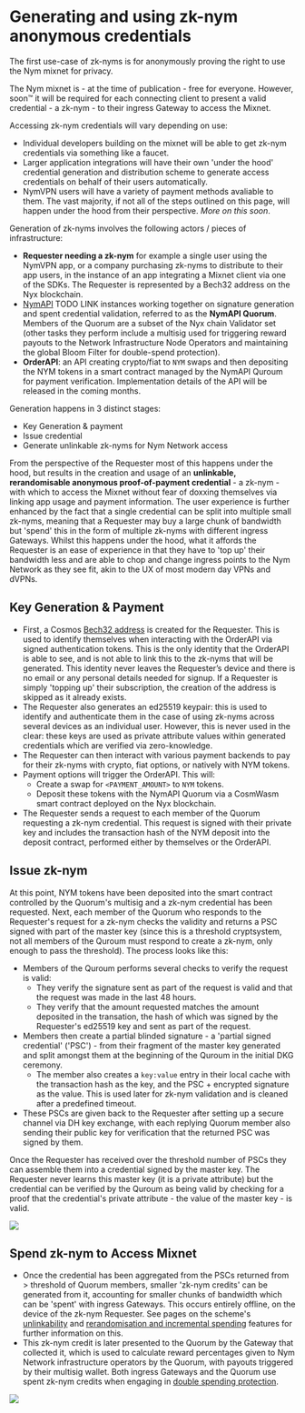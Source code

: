 
# Generating and using zk-nym anonymous credentials

<Callout type="info" emoji="ℹ️">
  The first use-case of zk-nyms is for anonymously proving the right to use the Nym mixnet for privacy.

  The Nym mixnet is - at the time of publication - free for everyone. However, soon™ it will be required for each connecting client to present a valid credential - a zk-nym - to their ingress Gateway to access the Mixnet.

  Accessing zk-nym credentials will vary depending on use:
  - Individual developers building on the mixnet will be able to get zk-nym credentials via something like a faucet.
  - Larger application integrations will have their own 'under the hood' credential generation and distribution scheme to generate access credentials on behalf of their users automatically.
  - NymVPN users will have a variety of payment methods avaliable to them. The vast majority, if not all of the steps outlined on this page, will happen under the hood from their perspective. _More on this soon_.
</Callout>

Generation of zk-nyms involves the following actors / pieces of infrastructure:
- **Requester needing a zk-nym** for example a single user using the NymVPN app, or  a company purchasing zk-nyms to distribute to their app users, in the instance of an app integrating a Mixnet client via one of the SDKs. The Requester is represented by a Bech32 address on the Nyx blockchain.
- [NymAPI]() TODO LINK instances working together on signature generation and spent credential validation, referred to as the **NymAPI Quorum**. Members of the Quorum are a subset of the Nyx chain Validator set (other tasks they perform include a multisig used for triggering reward payouts to the Network Infrastructure Node Operators and maintaining the global Bloom Filter for double-spend protection).
- **OrderAPI**: an API creating crypto/fiat to `NYM` swaps and then depositing the NYM tokens in a smart contract managed by the NymAPI Quroum for payment verification. Implementation details of the API will be released in the coming months.

Generation happens in 3 distinct stages:
- Key Generation & payment
- Issue credential
- Generate unlinkable zk-nyms for Nym Network access

From the perspective of the Requester most of this happens under the hood, but results in the creation and usage of an **unlinkable, rerandomisable anonymous proof-of-payment credential** - a zk-nym - with which to access the Mixnet without fear of doxxing themselves via linking app usage and payment information. The user experience is further enhanced by the fact that a single credential can be split into multiple small zk-nyms, meaning that a Requester may buy a large chunk of bandwidth but 'spend' this in the form of multiple zk-nyms with different ingress Gateways. Whilst this happens under the hood, what it affords the Requester is an ease of experience in that they have to 'top up' their bandwidth less and are able to chop and change ingress points to the Nym Network as they see fit, akin to the UX of most modern day VPNs and dVPNs.

## Key Generation & Payment
- First, a Cosmos [Bech32 address](https://docs.cosmos.network/main/build/spec/addresses/bech32) is created for the Requester. This is used to identify themselves when interacting with the OrderAPI via signed authentication tokens. This is the only identity that the OrderAPI is able to see, and is not able to link this to the zk-nyms that will be generated. This identity never leaves the Requester’s device and there is no email or any personal details needed for signup. If a Requester is simply 'topping up' their subscription, the creation of the address is skipped as it already exists.
- The Requester also generates an ed25519 keypair: this is used to identify and authenticate them in the case of using zk-nyms across several devices as an individual user. However, this is never used in the clear: these keys are used as private attribute values within generated credentials which are verified via zero-knowledge.
- The Requester can then interact with various payment backends to pay for their zk-nyms with crypto, fiat options, or natively with NYM tokens.
- Payment options will trigger the OrderAPI. This will:
  - Create a swap for `<PAYMENT_AMOUNT>` to `NYM` tokens.
  - Deposit these tokens with the NymAPI Quorum via a CosmWasm smart contract deployed on the Nyx blockchain.
- The Requester sends a request to each member of the Quorum requesting a zk-nym credential. This request is signed with their private key and includes the transaction hash of the NYM deposit into the deposit contract, performed either by themselves or the OrderAPI.

## Issue zk-nym
At this point, NYM tokens have been deposited into the smart contract controlled by the Quorum's multisig and a zk-nym credential has been requested. Next, each member of the Quorum who responds to the Requester's request for a zk-nym checks the validity and returns a PSC signed with part of the master key (since this is a threshold cryptsystem, not all members of the Quroum must respond to create a zk-nym, only enough to pass the threshold). The process looks like this:

- Members of the Quroum performs several checks to verify the request is valid:
  - They verify the signature sent as part of the request is valid and that the request was made in the last 48 hours.
  - They verify that the amount requested matches the amount deposited in the transation, the hash of which was signed by the Requester's ed25519 key and sent as part of the request.
- Members then create a partial blinded signature - a 'partial signed credential' ('PSC') - from their fragment of the master key generated and split amongst them at the beginning of the Quroum in the initial DKG ceremony.
  - The member also creates a `key:value` entry in their local cache with the transaction hash as the key, and the PSC + encrypted signature as the value. This is used later for zk-nym validation and is cleaned after a predefined timeout.
- These PSCs are given back to the Requester after setting up a secure channel via DH key exchange, with each replying Quorum member also sending their public key for verification that the returned PSC was signed by them.

Once the Requester has received over the threshold number of PSCs they can assemble them into a credential signed by the master key. The Requester never learns this master key (it is a private attribute) but the credential can be verified by the Quroum as being valid by checking for a proof that the credential's private attribute - the value of the master key - is valid.


![](/images/network/deposit-generate.png)


## Spend zk-nym to Access Mixnet
- Once the credential has been aggregated from the PSCs returned from > threshold of Quorum members, smaller 'zk-nym credits' can be generated from it, accounting for smaller chunks of bandwidth which can be 'spent' with ingress Gateways. This occurs entirely offline, on the device of the zk-nym Requester. See pages on the scheme's [unlinkability](unlinkability.md) and [rerandomisation and incremental spending](./rerandomise.md) features for further information on this.
- This zk-nym credit is later presented to the Quorum by the Gateway that collected it, which is used to calculate reward percentages given to Nym Network infrastructure operators by the Quorum, with payouts triggered by their multisig wallet. Both ingress Gateways and the Quorum use spent zk-nym credits when engaging in [double spending protection](./double-spend-prot.md).


![](/images/network/use-zknym.png)
